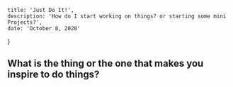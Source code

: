 
    title: 'Just Do It!',
    description: 'How do I start working on things? or starting some mini Projects?',
    date: 'October 8, 2020'
}


## What is the thing or the one that makes you inspire to do things?